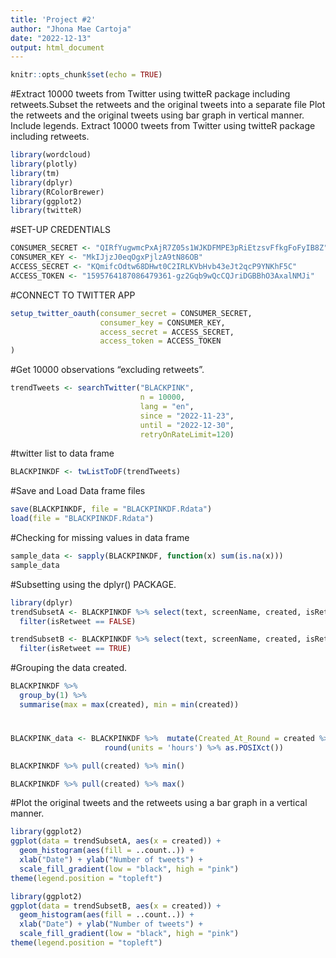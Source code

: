 ---
title: 'Project #2'
author: "Jhona Mae Cartoja"
date: "2022-12-13"
output: html_document
---

```{r setup, include=FALSE}
knitr::opts_chunk$set(echo = TRUE)
```


#Extract 10000 tweets from Twitter using twitteR package including retweets.Subset the retweets and the original tweets into a separate file Plot the retweets and the original tweets using bar graph in vertical manner. Include legends. Extract 10000 tweets from Twitter using twitteR package including retweets.


```{r, error=TRUE}
library(wordcloud)
library(plotly)
library(tm)
library(dplyr)
library(RColorBrewer)
library(ggplot2)
library(twitteR)
```


#SET-UP CREDENTIALS
```{r, error=TRUE}
CONSUMER_SECRET <- "QIRfYugwmcPxAjR7Z05s1WJKDFMPE3pRiEtzsvFfkgFoFyIB8Z"
CONSUMER_KEY <- "MkIJjzJ0eqOgxPjlzA9tN86OB"
ACCESS_SECRET <- "KQmifcOdtw68DHwt0C2IRLKVbHvb43eJt2qcP9YNKhF5C"
ACCESS_TOKEN <- "1595764187086479361-gz2Gqb9wQcCQJriDGBBhO3AxalNMJi"
```


#CONNECT TO TWITTER APP
```{r, error=TRUE}
setup_twitter_oauth(consumer_secret = CONSUMER_SECRET,
                    consumer_key = CONSUMER_KEY,
                    access_secret = ACCESS_SECRET,
                    access_token = ACCESS_TOKEN
)
```


#Get 10000 observations "excluding retweets".
```{r, error=TRUE}
trendTweets <- searchTwitter("BLACKPINK", 
                             n = 10000,
                             lang = "en",
                             since = "2022-11-23",
                             until = "2022-12-30",
                             retryOnRateLimit=120)
```


#twitter list to data frame
```{r, error=TRUE}
BLACKPINKDF <- twListToDF(trendTweets)
```


#Save and Load Data frame files
```{r, error=TRUE}
save(BLACKPINKDF, file = "BLACKPINKDF.Rdata")
load(file = "BLACKPINKDF.Rdata")
```


#Checking for missing values in data frame
```{r, error=TRUE}
sample_data <- sapply(BLACKPINKDF, function(x) sum(is.na(x)))
sample_data
```

#Subsetting using the dplyr() PACKAGE.
```{r, error=TRUE}
library(dplyr)
trendSubsetA <- BLACKPINKDF %>% select(text, screenName, created, isRetweet) %>% 
  filter(isRetweet == FALSE)

trendSubsetB <- BLACKPINKDF %>% select(text, screenName, created, isRetweet) %>% 
  filter(isRetweet == TRUE)                              
```
 
#Grouping the data created. 
```{r, error=TRUE}
BLACKPINKDF %>%  
  group_by(1) %>%  
  summarise(max = max(created), min = min(created))
```

#
```{r, error=TRUE}
BLACKPINK_data <- BLACKPINKDF %>%  mutate(Created_At_Round = created %>%
                     round(units = 'hours') %>% as.POSIXct())

BLACKPINKDF %>% pull(created) %>% min()

BLACKPINKDF %>% pull(created) %>% max()
```

#Plot the original tweets and the retweets using a bar graph in a vertical manner.
```{r, error=TRUE}
library(ggplot2)
ggplot(data = trendSubsetA, aes(x = created)) +
  geom_histogram(aes(fill = ..count..)) +
  xlab("Date") + ylab("Number of tweets") + 
  scale_fill_gradient(low = "black", high = "pink")
theme(legend.position = "topleft")
```

```{r, error=TRUE}
library(ggplot2)
ggplot(data = trendSubsetB, aes(x = created)) +
  geom_histogram(aes(fill = ..count..)) +
  xlab("Date") + ylab("Number of tweets") + 
  scale_fill_gradient(low = "black", high = "pink")
theme(legend.position = "topleft")
```
